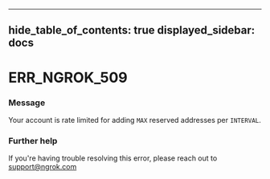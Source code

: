 

---
hide_table_of_contents: true
displayed_sidebar: docs
---


# ERR_NGROK_509

### Message
Your account is rate limited for adding `MAX` reserved addresses per `INTERVAL`.

<ErrorDetails error="err_ngrok_509" />



### Further help
If you're having trouble resolving this error, please reach out to [support@ngrok.com](mailto:support@ngrok.com?subject=Help%20with%20ERR_NGROK_509)

